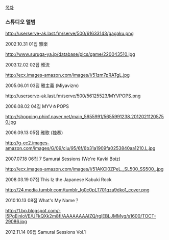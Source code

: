 [[목차]]
=== 스튜디오 앨범 ===
http://userserve-ak.last.fm/serve/500/61633143/gagaku.png

2002.10.31 01집 雅楽

http://www.suruga-ya.jp/database/pics/game/220043510.jpg

2003.12.02 02집 雅流

http://ecx.images-amazon.com/images/I/51zm7pRATgL.jpg

2005.06.01 03집 雅主義 (Miyavizm)

http://userserve-ak.last.fm/serve/500/56125523/MYVPOPS.png

2006.08.02 04집 MYV☆POPS

http://shopping.phinf.naver.net/main_5655991/5655991238.20120211205750.jpg

2006.09.13 05집 雅歌 (独奏)

http://g-ec2.images-amazon.com/images/G/09/ciu/95/6f/6b31a1909fa0253840aa1210.L.jpg

2007.07.18 06집 7 Samurai Sessions (We're Kavki Boiz)

http://ecx.images-amazon.com/images/I/51AKCI0ZPeL._SL500_SS500_.jpg

2008.03.19 07집 This Iz the Japanese Kabuki Rock

http://24.media.tumblr.com/tumblr_lg0c0pLT701qza9dko1_cover.png

2010.10.13 08집 What's My Name？

http://1.bp.blogspot.com/-I5PgEinloVE/UFkQXk2m8fI/AAAAAAAAIZQ/rglEBLJMMyg/s1600/TOCT-29086.jpg

2012.11.14 09집 Samurai Sessions Vol.1
